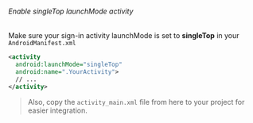 ###### Enable singleTop launchMode activity

Make sure your sign-in activity launchMode is set to **singleTop** in your `AndroidManifest.xml`

```xml
<activity
  android:launchMode="singleTop"
  android:name=".YourActivity">
  // ...
</activity>
```

> Also, copy the `activity_main.xml` file from here to your project for easier integration.
